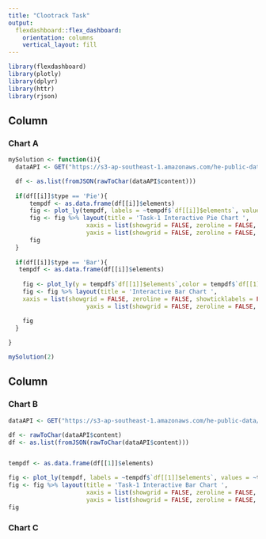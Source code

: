 ```yaml
---
title: "Clootrack Task"
output: 
  flexdashboard::flex_dashboard:
    orientation: columns
    vertical_layout: fill
---
```


```r
library(flexdashboard)
library(plotly)
library(dplyr)
library(httr)
library(rjson)
```

Column {data-width=650}
-----------------------------------------------------------------------

### Chart A

```r
mySolution <- function(i){
  dataAPI <- GET("https://s3-ap-southeast-1.amazonaws.com/he-public-data/chart2986176.json")

  df <- as.list(fromJSON(rawToChar(dataAPI$content)))
  
  if(df[[i]]$type == 'Pie'){
      tempdf <- as.data.frame(df[[i]]$elements)
      fig <- plot_ly(tempdf, labels = ~tempdf$`df[[i]]$elements`, values = ~tempdf$`df[[i]]$elements`, type = 'pie')
      fig <- fig %>% layout(title = 'Task-1 Interactive Pie Chart ',
                      xaxis = list(showgrid = FALSE, zeroline = FALSE, showticklabels = FALSE),
                      yaxis = list(showgrid = FALSE, zeroline = FALSE, showticklabels = FALSE))
      fig
  }
  
  if(df[[i]]$type == 'Bar'){
   tempdf <- as.data.frame(df[[i]]$elements)
    
    fig <- plot_ly(y = tempdf$`df[[1]]$elements`,color = tempdf$`df[[1]]$elements`,type = "bar")
    fig <- fig %>% layout(title = 'Interactive Bar Chart ',
    xaxis = list(showgrid = FALSE, zeroline = FALSE, showticklabels = FALSE),
                      yaxis = list(showgrid = FALSE, zeroline = FALSE, showticklabels = FALSE))

    fig
  }
  
}

mySolution(2)

```

Column {data-width=350}
-----------------------------------------------------------------------

### Chart B

```r
dataAPI <- GET("https://s3-ap-southeast-1.amazonaws.com/he-public-data/chart2986176.json")

df <- rawToChar(dataAPI$content)
df <- as.list(fromJSON(rawToChar(dataAPI$content)))


tempdf <- as.data.frame(df[[1]]$elements)

fig <- plot_ly(tempdf, labels = ~tempdf$`df[[1]]$elements`, values = ~tempdf$`df[[1]]$elements`, type = 'pie')
fig <- fig %>% layout(title = 'Task-1 Interactive Bar Chart ',
                      xaxis = list(showgrid = FALSE, zeroline = FALSE, showticklabels = FALSE),
                      yaxis = list(showgrid = FALSE, zeroline = FALSE, showticklabels = FALSE))
fig


```

### Chart C

```r

```

